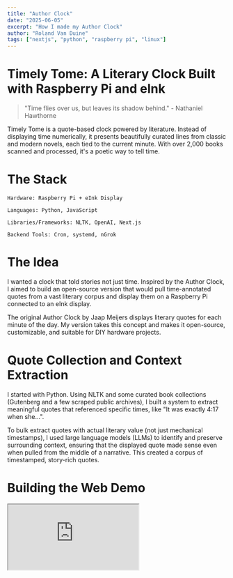 ```yaml
---
title: "Author Clock"
date: "2025-06-05"
excerpt: "How I made my Author Clock"
author: "Roland Van Duine"
tags: ["nextjs", "python", "raspberry pi", "linux"]
---
```




# Timely Tome: A Literary Clock Built with Raspberry Pi and eInk

> "Time flies over us, but leaves its shadow behind." - Nathaniel Hawthorne

Timely Tome is a quote-based clock powered by literature. Instead of displaying time numerically, it presents beautifully curated lines from classic and modern novels, each tied to the current minute. With over 2,000 books scanned and processed, it's a poetic way to tell time.

<ProjectStats />

# The Stack

    Hardware: Raspberry Pi + eInk Display

    Languages: Python, JavaScript

    Libraries/Frameworks: NLTK, OpenAI, Next.js

    Backend Tools: Cron, systemd, nGrok

# The Idea

I wanted a clock that told stories not just time. Inspired by the Author Clock, I aimed to build an open-source version that would pull time-annotated quotes from a vast literary corpus and display them on a Raspberry Pi connected to an eInk display.

<InfoCallout title="Inspiration: The Original Author Clock">
  The original Author Clock by Jaap Meijers displays literary quotes for each
  minute of the day. My version takes this concept and makes it open-source,
  customizable, and suitable for DIY hardware projects.
</InfoCallout>

# Quote Collection and Context Extraction

I started with Python. Using NLTK and some curated book collections (Gutenberg and a few scraped public archives), I built a system to extract meaningful quotes that referenced specific times, like "It was exactly 4:17 when she...".

To bulk extract quotes with actual literary value (not just mechanical timestamps), I used large language models (LLMs) to identify and preserve surrounding context, ensuring that the displayed quote made sense even when pulled from the middle of a narrative. This created a corpus of timestamped, story-rich quotes.

# Building the Web Demo

<iframe
  src="https://rolandvd.com/timely-tome"
  style={{ width: "100%", height: "400px", border: "none" }}
/>


Before moving to hardware, I built a browser version using Next.js and deployed it to my site. This version reads the current time, fetches a matching quote from the corpus, and displays it in a clean, minimal layout. I used it to figure out how I wanted it to look on the eInk display.

<SuccessCallout title="Web-First Development Strategy">
  Building the web version first was crucial. It allowed rapid iteration on the
  quote matching logic, visual design, and user experience before committing to
  hardware constraints. Prototyping in the browser is great!
</SuccessCallout>

The web demo features:

- Display the current quote based on the minute
- Use a simple, elegant design with a serif font for a literary feel
- Responsive design that works well on both desktop and mobile

# The Hardware Setup

The transition to physical hardware was where the real tinkering began, and lots of failures too. I used a Raspberry Pi connected to a waveshare eInk display. These displays are finicky, they refresh slowly and have quirks depending on temperature and orientation, but they look stunning. Just like paper, as they should.

<WarningCallout title="eInk Display Gotchas">
  eInk displays are beautiful but temperamental. They're sensitive to
  temperature (slow refresh in cold), prone to ghosting if not properly managed,
  and require specific timing for partial vs full refreshes. Lots of trial and error and it took some time to get everything working smoothly.
</WarningCallout>

To handle automatic updates:

- I configured cron jobs to refresh the screen every minute.
- Used systemd to manage network boot and recovery.
- Created a nGrok tunnel so I could SSH into the Pi remotely without opening up my home network.

<TipCallout title="Remote Access Pro Tip">
  nGrok is a game-changer for headless Raspberry Pi projects. It creates a
  secure tunnel to your device without port forwarding, making debugging
  possible from anywhere. Essential for projects you can't physically access
  easily which I needed as it was a gift.
</TipCallout>

# Challenges Faced

<ChallengesTimeline />

Building the Timely Tome presented several technical challenges, from data processing to hardware optimization. Each challenge required creative solutions and taught valuable lessons about working with diverse technologies.

---

## Conclusion

Building the Timely Tome has been a journey through literature, technology, and the intersection of art and engineering. What started as a simple idea—telling time through stories—evolved into a complex system involving natural language processing, hardware integration, and creative problem-solving.

The project exemplifies how modern tools—from LLMs for content curation to Raspberry Pi for deployment—can breathe new life into timeless concepts. Literature has always been about capturing moments in time; now time itself can be captured through literature.

Whether you're inspired to build your own literary clock, experiment with eInk displays, or simply appreciate the poetry in everyday technology, I hope this journey through the Timely Tome has shown that the intersection of art and engineering continues to create beautiful, meaningful experiences.

<TipCallout title="Want to Build Your Own?">
  All the code for this project is available on
  [GitHub](https://github.com/colmak/The-Timely-Tome). The quote corpus,
  processing scripts, and hardware setup instructions are all included. Fork it,
  improve it, and make it your own—that's the spirit of open source!
</TipCallout>
